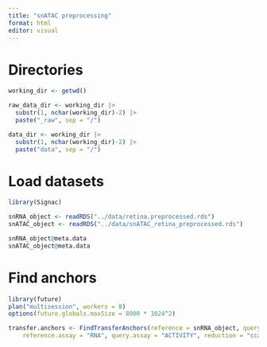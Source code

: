 ```yaml
---
title: "snATAC preprocessing"
format: html
editor: visual
---
```


# Directories 
```r
working_dir <- getwd()

raw_data_dir <- working_dir |>
  substr(1, nchar(working_dir)-2) |>
  paste("_raw", sep = "/")

data_dir <- working_dir |>
  substr(1, nchar(working_dir)-2) |>
  paste("data", sep = "/")

```

# Load datasets
```r
library(Signac)

snRNA_object <- readRDS("../data/retina.preprocessed.rds")
snATAC_object <- readRDS("../data/snATAC_retina_preprocessed.rds")

snRNA_object@meta.data 
snATAC_object@meta.data
```

# Find anchors 
```r

library(future)
plan("multisession", workers = 8)
options(future.globals.maxSize = 8000 * 1024^2)

transfer.anchors <- FindTransferAnchors(reference = snRNA_object, query = snATAC_object, features = VariableFeatures(object = snRNA_object),
    reference.assay = "RNA", query.assay = "ACTIVITY", reduction = "cca")
```
